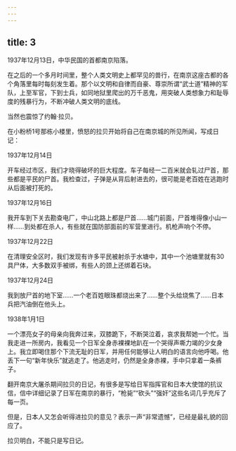 ```yaml
---
---
---
```

title: 3
---



1937年12月13日，中华民国的首都南京陷落。

在之后的一个多月时间里，整个人类文明史上都罕见的兽行，在南京这座古都的各个角落里每时每刻发生着。那个以文明和自律而自豪、尊崇所谓“武士道”精神的军队，上至军官，下到士兵，如同地狱里爬出的万千恶鬼，用突破人类想象力和耻辱度的残暴行为，不断冲破人类文明的底线。

当然也震惊了约翰·拉贝。

在小粉桥1号那栋小楼里，愤怒的拉贝开始将自己在南京城的所见所闻，写成日记：

1937年12月14日

开车经过市区，我们才晓得破坏的巨大程度。车子每经一二百米就会轧过尸首，那些都是平民的尸首。我检查过，子弹是从背后射进去的，很可能是老百姓在逃跑时从后面被打死的。

1937年12月16日

我开车到下关去勘查电厂，中山北路上都是尸首……城门前面，尸首堆得像小山一样……到处都在杀人，有些就在国防部面前的军营里进行。机枪声响个不停。

1937年12月22日

在清理安全区时，我们发现有许多平民被射杀于水塘中，其中一个池塘里就有30具尸体，大多数双手被绑，有些人的颈上还绑着石块。

1937年12月24日

我到放尸首的地下室……一个老百姓眼珠都烧出来了……整个头给烧焦了……日本兵把汽油倒在他头上。

1938年1月1日

一个漂亮女子的母亲向我奔过来，双膝跪下，不断哭泣着，哀求我帮她一个忙。当我走进一所房内，我看见一个日军全身赤裸裸地趴在一个哭得声嘶力竭的少女身上。我立即喝住那个下流无耻的日军，并用任何能够让人明白的语言向他呼喝。他丢下一句“新年快乐”就逃走了。他逃走时，仍然是全身赤裸，手中只拿着一条裤子。

翻开南京大屠杀期间拉贝的日记，有很多是写给日军指挥官和日本大使馆的抗议信，信中详细记录了日军在南京的暴行，“枪毙”“砍头”“强奸”这些名词几乎充斥了每一页。

但是，日本人又怎会听得进拉贝的意见？表示一声“非常遗憾”，已经是最礼貌的回应了。

拉贝明白，不能只是写日记。